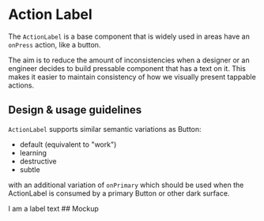 
<Meta title="Components/Actions/ActionLabel/Docs" component={ActionLabel} />

# Action Label

The `ActionLabel` is a base component that is widely used in areas have an
`onPress` action, like a button.

The aim is to reduce the amount of inconsistencies when a designer or an
engineer decides to build pressable component that has a text on it. This makes
it easier to maintain consistency of how we visually present tappable actions.

## Design & usage guidelines

`ActionLabel` supports similar semantic variations as Button:

- default (equivalent to "work")
- learning
- destructive
- subtle

with an additional variation of `onPrimary` which should be used when the
ActionLabel is consumed by a primary Button or other dark surface.

<Canvas>
  <ActionLabel>I am a label text</ActionLabel>
</Canvas>
## Mockup

<Figma
  collapsable
  url="https://www.figma.com/file/avvgu5SkbBvS8lGVePBsqO/%F0%9F%92%99-Product%2FMobile?node-id=17175%3A63867"
/>
